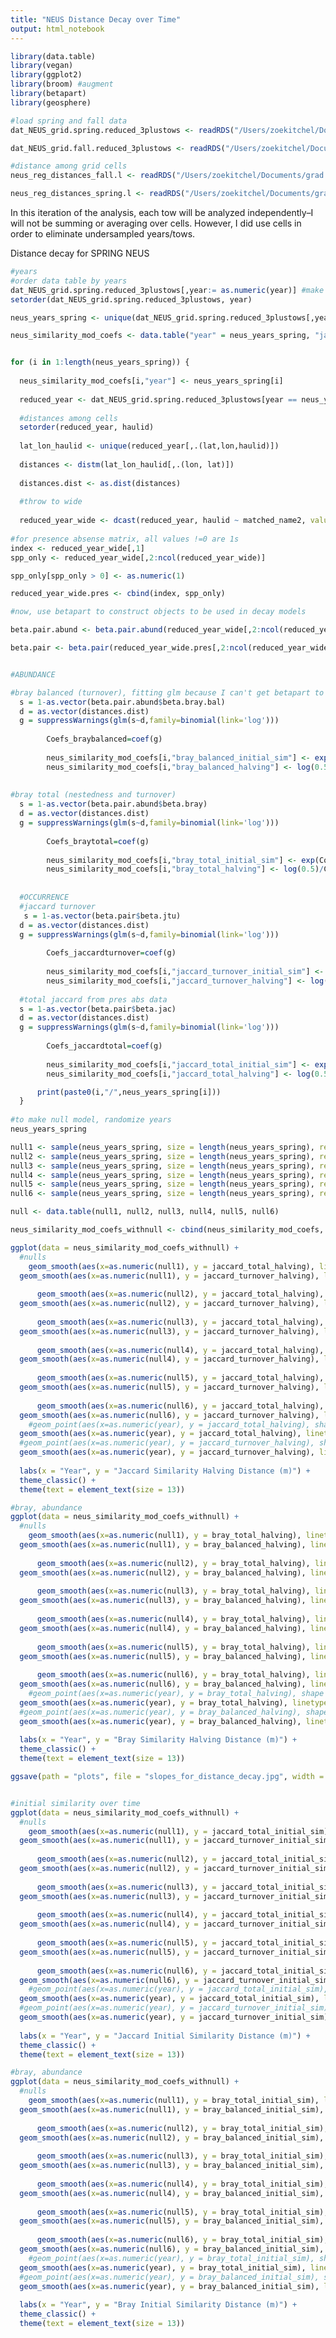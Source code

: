 ```yaml
---
title: "NEUS Distance Decay over Time"
output: html_notebook
---
```


```r
library(data.table)
library(vegan)
library(ggplot2)
library(broom) #augment
library(betapart)
library(geosphere)

#load spring and fall data
dat_NEUS_grid.spring.reduced_3plustows <- readRDS("/Users/zoekitchel/Documents/grad school/Rutgers/Repositories/trawl_spatial_turnover/data/gridded/USA-NEUS/dat_NEUS_grid.spring.reduced_3plustows.RData")

dat_NEUS_grid.fall.reduced_3plustows <- readRDS("/Users/zoekitchel/Documents/grad school/Rutgers/Repositories/trawl_spatial_turnover/data/gridded/USA-NEUS/dat_NEUS_grid.fall.reduced_3plustows.RData")

#distance among grid cells
neus_reg_distances_fall.l <- readRDS("/Users/zoekitchel/Documents/grad school/Rutgers/Repositories/trawl_spatial_turnover/data/gridded/USA-NEUS/neus_reg_distances_fall.l.RData")

neus_reg_distances_spring.l <- readRDS("/Users/zoekitchel/Documents/grad school/Rutgers/Repositories/trawl_spatial_turnover/data/gridded/USA-NEUS/neus_reg_distances_spring.l.RData")


```

In this iteration of the analysis, each tow will be analyzed independently--I will not be summing or averaging over cells. However, I did use cells in order to eliminate undersampled years/tows.


Distance decay for SPRING NEUS
```r

#years
#order data table by years
dat_NEUS_grid.spring.reduced_3plustows[,year:= as.numeric(year)] #make numeric
setorder(dat_NEUS_grid.spring.reduced_3plustows, year)

neus_years_spring <- unique(dat_NEUS_grid.spring.reduced_3plustows[,year])

neus_similarity_mod_coefs <- data.table("year" = neus_years_spring, "jaccard_total_initial_sim" = 0, "jaccard_total_halving" = 0, "jaccard_turnover_initial_sim" = 0, "jaccard_turnover_halving" = 0, "bray_total_initial_sim" = 0, "bray_total_halving" = 0, "bray_balanced_initial_sim" = 0, "bray_balanced_halving" = 0)


for (i in 1:length(neus_years_spring)) {
  
  neus_similarity_mod_coefs[i,"year"] <- neus_years_spring[i]
  
  reduced_year <- dat_NEUS_grid.spring.reduced_3plustows[year == neus_years_spring[i],]
  
  #distances among cells
  setorder(reduced_year, haulid)
  
  lat_lon_haulid <- unique(reduced_year[,.(lat,lon,haulid)])
  
  distances <- distm(lat_lon_haulid[,.(lon, lat)])
  
  distances.dist <- as.dist(distances)
  
  #throw to wide
  
  reduced_year_wide <- dcast(reduced_year, haulid ~ matched_name2, value.var = "wtcpue", fill = 0, fun.aggregate = sum) #long to wide data for community matrix, column names are cell then species
  
#for presence absense matrix, all values !=0 are 1s
index <- reduced_year_wide[,1]
spp_only <- reduced_year_wide[,2:ncol(reduced_year_wide)]

spp_only[spp_only > 0] <- as.numeric(1)

reduced_year_wide.pres <- cbind(index, spp_only)

#now, use betapart to construct objects to be used in decay models

beta.pair.abund <- beta.pair.abund(reduced_year_wide[,2:ncol(reduced_year_wide)], index.family = "bray") #abundances

beta.pair <- beta.pair(reduced_year_wide.pres[,2:ncol(reduced_year_wide.pres)], index.family = "jaccard") #occurences


#ABUNDANCE

#bray balanced (turnover), fitting glm because I can't get betapart to work (no initializing values)
  s = 1-as.vector(beta.pair.abund$beta.bray.bal)
  d = as.vector(distances.dist)
  g = suppressWarnings(glm(s~d,family=binomial(link='log')))
    
        Coefs_braybalanced=coef(g)
        
        neus_similarity_mod_coefs[i,"bray_balanced_initial_sim"] <- exp(Coefs_braybalanced[1])
        neus_similarity_mod_coefs[i,"bray_balanced_halving"] <- log(0.5)/Coefs_braybalanced[2]
  
  
#bray total (nestedness and turnover)  
  s = 1-as.vector(beta.pair.abund$beta.bray)
  d = as.vector(distances.dist)
  g = suppressWarnings(glm(s~d,family=binomial(link='log')))
    
        Coefs_braytotal=coef(g)
        
        neus_similarity_mod_coefs[i,"bray_total_initial_sim"] <- exp(Coefs_braytotal[1])
        neus_similarity_mod_coefs[i,"bray_total_halving"] <- log(0.5)/Coefs_braytotal[2]
  
  
  #OCCURRENCE
  #jaccard turnover
   s = 1-as.vector(beta.pair$beta.jtu)
  d = as.vector(distances.dist)
  g = suppressWarnings(glm(s~d,family=binomial(link='log')))
    
        Coefs_jaccardturnover=coef(g)
        
        neus_similarity_mod_coefs[i,"jaccard_turnover_initial_sim"] <- exp(Coefs_jaccardturnover[1])
        neus_similarity_mod_coefs[i,"jaccard_turnover_halving"] <- log(0.5)/Coefs_jaccardturnover[2]
  
  #total jaccard from pres abs data
  s = 1-as.vector(beta.pair$beta.jac)
  d = as.vector(distances.dist)
  g = suppressWarnings(glm(s~d,family=binomial(link='log')))
    
        Coefs_jaccardtotal=coef(g)
        
        neus_similarity_mod_coefs[i,"jaccard_total_initial_sim"] <- exp(Coefs_jaccardtotal[1])
        neus_similarity_mod_coefs[i,"jaccard_total_halving"] <- log(0.5)/Coefs_jaccardtotal[2]

      print(paste0(i,"/",neus_years_spring[i]))
  }
  
#to make null model, randomize years
neus_years_spring

null1 <- sample(neus_years_spring, size = length(neus_years_spring), replace = F)
null2 <- sample(neus_years_spring, size = length(neus_years_spring), replace = F)
null3 <- sample(neus_years_spring, size = length(neus_years_spring), replace = F)
null4 <- sample(neus_years_spring, size = length(neus_years_spring), replace = F)
null5 <- sample(neus_years_spring, size = length(neus_years_spring), replace = F)
null6 <- sample(neus_years_spring, size = length(neus_years_spring), replace = F)

null <- data.table(null1, null2, null3, null4, null5, null6)

neus_similarity_mod_coefs_withnull <- cbind(neus_similarity_mod_coefs, null)

ggplot(data = neus_similarity_mod_coefs_withnull) +
  #nulls
    geom_smooth(aes(x=as.numeric(null1), y = jaccard_total_halving), linetype = 2, color = "aliceblue", se = F) +
  geom_smooth(aes(x=as.numeric(null1), y = jaccard_turnover_halving), linetype = 1, color = "aliceblue", se = F) +
  
      geom_smooth(aes(x=as.numeric(null2), y = jaccard_total_halving), linetype = 2, color = "aliceblue", se = F) +
  geom_smooth(aes(x=as.numeric(null2), y = jaccard_turnover_halving), linetype = 1, color = "aliceblue", se = F) +
  
      geom_smooth(aes(x=as.numeric(null3), y = jaccard_total_halving), linetype = 2, color = "aliceblue", se = F) +
  geom_smooth(aes(x=as.numeric(null3), y = jaccard_turnover_halving), linetype = 1, color = "aliceblue", se = F) +
  
      geom_smooth(aes(x=as.numeric(null4), y = jaccard_total_halving), linetype = 2, color = "aliceblue", se = F) +
  geom_smooth(aes(x=as.numeric(null4), y = jaccard_turnover_halving), linetype = 1, color = "aliceblue", se = F) +
  
      geom_smooth(aes(x=as.numeric(null5), y = jaccard_total_halving), linetype = 2, color = "aliceblue", se = F) +
  geom_smooth(aes(x=as.numeric(null5), y = jaccard_turnover_halving), linetype = 1, color = "aliceblue", se = F) +
  
      geom_smooth(aes(x=as.numeric(null6), y = jaccard_total_halving), linetype = 2, color = "aliceblue", se = F) +
  geom_smooth(aes(x=as.numeric(null6), y = jaccard_turnover_halving), linetype = 1, color = "aliceblue", se = F) +
    #geom_point(aes(x=as.numeric(year), y = jaccard_total_halving), shape = 15) +
  geom_smooth(aes(x=as.numeric(year), y = jaccard_total_halving), linetype = 2, color = "black", se = F) +
  #geom_point(aes(x=as.numeric(year), y = jaccard_turnover_halving), shape = 15, color = "green") +
  geom_smooth(aes(x=as.numeric(year), y = jaccard_turnover_halving), linetype = 1, color = "black", se = F) +
  
  labs(x = "Year", y = "Jaccard Similarity Halving Distance (m)") +
  theme_classic() +
  theme(text = element_text(size = 13))

#bray, abundance
ggplot(data = neus_similarity_mod_coefs_withnull) +
  #nulls
    geom_smooth(aes(x=as.numeric(null1), y = bray_total_halving), linetype = 2, color = "aliceblue", se = F) +
  geom_smooth(aes(x=as.numeric(null1), y = bray_balanced_halving), linetype = 1, color = "aliceblue", se = F) +
  
      geom_smooth(aes(x=as.numeric(null2), y = bray_total_halving), linetype = 2, color = "aliceblue", se = F) +
  geom_smooth(aes(x=as.numeric(null2), y = bray_balanced_halving), linetype = 1, color = "aliceblue", se = F) +
  
      geom_smooth(aes(x=as.numeric(null3), y = bray_total_halving), linetype = 2, color = "aliceblue", se = F) +
  geom_smooth(aes(x=as.numeric(null3), y = bray_balanced_halving), linetype = 1, color = "aliceblue", se = F) +
  
      geom_smooth(aes(x=as.numeric(null4), y = bray_total_halving), linetype = 2, color = "aliceblue", se = F) +
  geom_smooth(aes(x=as.numeric(null4), y = bray_balanced_halving), linetype = 1, color = "aliceblue", se = F) +
  
      geom_smooth(aes(x=as.numeric(null5), y = bray_total_halving), linetype = 2, color = "aliceblue", se = F) +
  geom_smooth(aes(x=as.numeric(null5), y = bray_balanced_halving), linetype = 1, color = "aliceblue", se = F) +
  
      geom_smooth(aes(x=as.numeric(null6), y = bray_total_halving), linetype = 2, color = "aliceblue", se = F) +
  geom_smooth(aes(x=as.numeric(null6), y = bray_balanced_halving), linetype = 1, color = "aliceblue", se = F) +
    #geom_point(aes(x=as.numeric(year), y = bray_total_halving), shape = 15) +
  geom_smooth(aes(x=as.numeric(year), y = bray_total_halving), linetype = 2, color = "black", se = F) +
  #geom_point(aes(x=as.numeric(year), y = bray_balanced_halving), shape = 15, color = "green") +
  geom_smooth(aes(x=as.numeric(year), y = bray_balanced_halving), linetype = 1, color = "black", se = F) +
  
  labs(x = "Year", y = "Bray Similarity Halving Distance (m)") +
  theme_classic() +
  theme(text = element_text(size = 13))

ggsave(path = "plots", file = "slopes_for_distance_decay.jpg", width = 6, height = 4, unit = "in")


#initial similarity over time
ggplot(data = neus_similarity_mod_coefs_withnull) +
  #nulls
    geom_smooth(aes(x=as.numeric(null1), y = jaccard_total_initial_sim), linetype = 2, color = "aliceblue", se = F) +
  geom_smooth(aes(x=as.numeric(null1), y = jaccard_turnover_initial_sim), linetype = 1, color = "aliceblue", se = F) +
  
      geom_smooth(aes(x=as.numeric(null2), y = jaccard_total_initial_sim), linetype = 2, color = "aliceblue", se = F) +
  geom_smooth(aes(x=as.numeric(null2), y = jaccard_turnover_initial_sim), linetype = 1, color = "aliceblue", se = F) +
  
      geom_smooth(aes(x=as.numeric(null3), y = jaccard_total_initial_sim), linetype = 2, color = "aliceblue", se = F) +
  geom_smooth(aes(x=as.numeric(null3), y = jaccard_turnover_initial_sim), linetype = 1, color = "aliceblue", se = F) +
  
      geom_smooth(aes(x=as.numeric(null4), y = jaccard_total_initial_sim), linetype = 2, color = "aliceblue", se = F) +
  geom_smooth(aes(x=as.numeric(null4), y = jaccard_turnover_initial_sim), linetype = 1, color = "aliceblue", se = F) +
  
      geom_smooth(aes(x=as.numeric(null5), y = jaccard_total_initial_sim), linetype = 2, color = "aliceblue", se = F) +
  geom_smooth(aes(x=as.numeric(null5), y = jaccard_turnover_initial_sim), linetype = 1, color = "aliceblue", se = F) +
  
      geom_smooth(aes(x=as.numeric(null6), y = jaccard_total_initial_sim), linetype = 2, color = "aliceblue", se = F) +
  geom_smooth(aes(x=as.numeric(null6), y = jaccard_turnover_initial_sim), linetype = 1, color = "aliceblue", se = F) +
    #geom_point(aes(x=as.numeric(year), y = jaccard_total_initial_sim), shape = 15) +
  geom_smooth(aes(x=as.numeric(year), y = jaccard_total_initial_sim), linetype = 2, color = "black", se = F) +
  #geom_point(aes(x=as.numeric(year), y = jaccard_turnover_initial_sim), shape = 15, color = "green") +
  geom_smooth(aes(x=as.numeric(year), y = jaccard_turnover_initial_sim), linetype = 1, color = "black", se = F) +
  
  labs(x = "Year", y = "Jaccard Initial Similarity Distance (m)") +
  theme_classic() +
  theme(text = element_text(size = 13))

#bray, abundance
ggplot(data = neus_similarity_mod_coefs_withnull) +
  #nulls
    geom_smooth(aes(x=as.numeric(null1), y = bray_total_initial_sim), linetype = 2, color = "aliceblue", se = F) +
  geom_smooth(aes(x=as.numeric(null1), y = bray_balanced_initial_sim), linetype = 1, color = "aliceblue", se = F) +
  
      geom_smooth(aes(x=as.numeric(null2), y = bray_total_initial_sim), linetype = 2, color = "aliceblue", se = F) +
  geom_smooth(aes(x=as.numeric(null2), y = bray_balanced_initial_sim), linetype = 1, color = "aliceblue", se = F) +
  
      geom_smooth(aes(x=as.numeric(null3), y = bray_total_initial_sim), linetype = 2, color = "aliceblue", se = F) +
  geom_smooth(aes(x=as.numeric(null3), y = bray_balanced_initial_sim), linetype = 1, color = "aliceblue", se = F) +
  
      geom_smooth(aes(x=as.numeric(null4), y = bray_total_initial_sim), linetype = 2, color = "aliceblue", se = F) +
  geom_smooth(aes(x=as.numeric(null4), y = bray_balanced_initial_sim), linetype = 1, color = "aliceblue", se = F) +
  
      geom_smooth(aes(x=as.numeric(null5), y = bray_total_initial_sim), linetype = 2, color = "aliceblue", se = F) +
  geom_smooth(aes(x=as.numeric(null5), y = bray_balanced_initial_sim), linetype = 1, color = "aliceblue", se = F) +
  
      geom_smooth(aes(x=as.numeric(null6), y = bray_total_initial_sim), linetype = 2, color = "aliceblue", se = F) +
  geom_smooth(aes(x=as.numeric(null6), y = bray_balanced_initial_sim), linetype = 1, color = "aliceblue", se = F) +
    #geom_point(aes(x=as.numeric(year), y = bray_total_initial_sim), shape = 15) +
  geom_smooth(aes(x=as.numeric(year), y = bray_total_initial_sim), linetype = 2, color = "black", se = F) +
  #geom_point(aes(x=as.numeric(year), y = bray_balanced_initial_sim), shape = 15, color = "green") +
  geom_smooth(aes(x=as.numeric(year), y = bray_balanced_initial_sim), linetype = 1, color = "black", se = F) +
  
  labs(x = "Year", y = "Bray Initial Similarity Distance (m)") +
  theme_classic() +
  theme(text = element_text(size = 13))
```